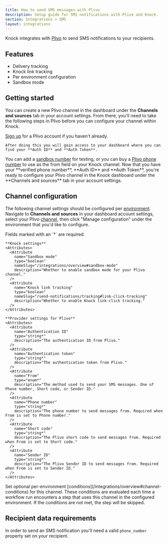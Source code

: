 ```yaml
---
title: How to send SMS messages with Plivo
description: Setup guide for SMS notifications with Plivo and Knock.
section: Integrations > SMS
layout: integrations
---
```


Knock integrates with <a href="https://www.plivo.com/" target="_blank">Plivo</a> to send SMS notifications to your recipients.

## Features

- Delivery tracking
- Knock link tracking
- Per environment configuration
- Sandbox mode

## Getting started

You can create a new Plivo channel in the dashboard under the **Channels and sources** tab in your account settings. From there, you'll need to take the following steps in Plivo before you can configure your channel within Knock.

<Steps titleSize="h3">
  <Step title="Create a Plivo account">
    <a href="https://console.plivo.com/accounts/register/" target="_blank">Sign up</a> for a Plivo account if you haven't already. 
    
    After doing this you will gain access to your dashboard where you can find your **Auth ID** and **Auth Token**.

  </Step>
  <Step title="Verify a phone number">
    You can add a <a href="https://console.plivo.com/phone-numbers/sandbox-numbers/" target="_blank">sandbox number</a> for testing, or you can buy a <a href="https://console.plivo.com/active-phone-numbers/" target="_blank">Plivo phone number</a> to use as the from field on your Knock channel.
  
  </Step>
  <Step title="Configuring Plivo in Knock">
    Now that you have your **verified phone number**, **Auth ID** and **Auth Token**, you're ready to configure your Plivo channel in the Knock dashboard under the **Channels and sources** tab in your account settings.
  
  </Step>
</Steps>

## Channel configuration

The following channel settings should be configured per [environment](/concepts/environments). Navigate to **Channels and sources** in your dashboard account settings, select your Plivo [channel](/concepts/channels), then click "Manage configuration" under the environment that you'd like to configure.

<AccordionGroup>
  <Accordion title="Settings">
    Fields marked with an `*` are required.
    
    **Knock settings**
    <Attributes>
      <Attribute
        name="Sandbox mode"
        type="boolean"
        nameSlug="/integrations/overview#sandbox-mode"
        description="Whether to enable sandbox mode for your Plivo channel."
      />
      <Attribute
        name="Knock link tracking"
        type="boolean"
        nameSlug="/send-notifications/tracking#link-click-tracking"
        description="Whether to enable Knock link-click tracking."
      />
    </Attributes>

    **Provider settings for Plivo**
    <Attributes>
      <Attribute
        name="Authentication ID"
        type="string*"
        description="The authentication ID from Plivo."
      />
      <Attribute
        name="Authentication token"
        type="string*"
        description="The authentication token from Plivo."
      />
      <Attribute
        name="From"
        type="enum*"
        description="The method used to send your SMS messages. One of Phone number, Short code, or Sender ID."
      />
      <Attribute
        name="Phone number"
        type="string*"
        description="The phone number to send messages from. Required when From is set to Phone number."
      />
      <Attribute
        name="Short code"
        type="string*"
        description="The Plivo short code to send messages from. Required when From is set to Short code."
      />
      <Attribute
        name="Sender ID"
        type="string*"
        description="The Plivo Sender ID to send messages from. Required when From is set to Sender ID."
      />
    </Attributes>

  </Accordion>
  <Accordion title="Conditions">
    Set optional per-environment [conditions](/integrations/overview#channel-conditions) for this channel. These conditions are evaluated each time a workflow run encounters a step that uses this channel in the configured environment. If the conditions are not met, the step will be skipped.
  </Accordion>
</AccordionGroup>

## Recipient data requirements

In order to send an SMS notification you'll need a valid `phone_number` property set on your recipient.
